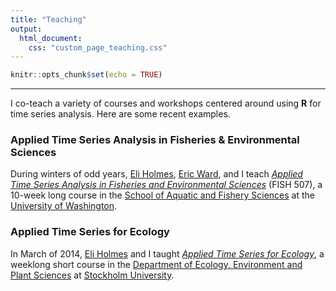 ```yaml
---
title: "Teaching"
output:
  html_document:
    css: "custom_page_teaching.css"
---
```


```r
knitr::opts_chunk$set(echo = TRUE)
```

***

I co-teach a variety of courses and workshops centered around using __R__ for time series analysis. Here are some recent examples.

### Applied Time Series Analysis in Fisheries & Environmental Sciences

During winters of odd years, [Eli Holmes](https://faculty.washington.edu/eeholmes/), [Eric Ward](https://faculty.washington.edu/warde/), and I teach [_Applied Time Series Analysis in Fisheries and Environmental Sciences_](https://catalyst.uw.edu/workspace/fish203/35553/243766) (FISH 507), a 10-week long course in the [School of Aquatic and Fishery Sciences](https://fish.uw.edu/) at the [University of Washington](https://www.washington.edu/). 

### Applied Time Series for Ecology

In March of 2014, [Eli Holmes](https://faculty.washington.edu/eeholmes/) and I taught [_Applied Time Series for Ecology_](https://timeseriescourseemb.wordpress.com/), a weeklong short course in the [Department of Ecology, Environment and Plant Sciences](http://su.se/deep/english/) at [Stockholm University](http://www.su.se/english/).
